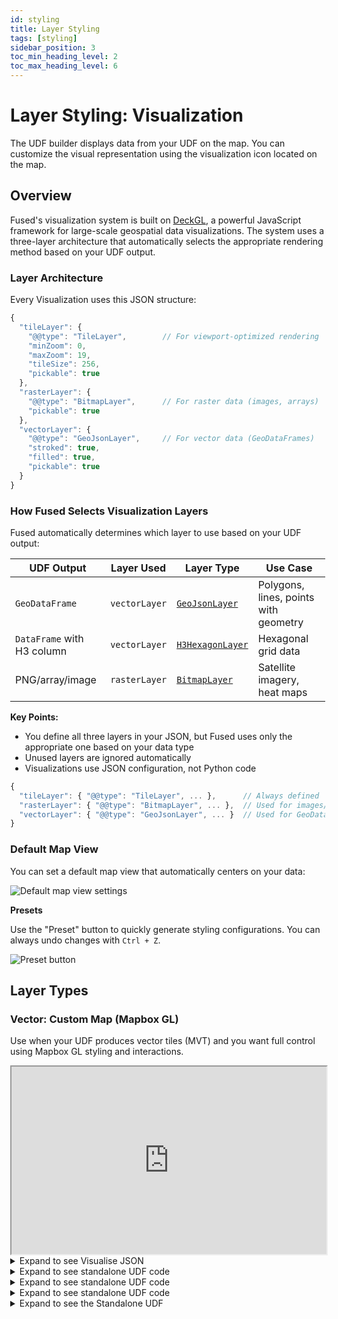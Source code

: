 ```yaml
---
id: styling
title: Layer Styling
tags: [styling]
sidebar_position: 3
toc_min_heading_level: 2
toc_max_heading_level: 6
---
```


# Layer Styling: Visualization 

The UDF builder displays data from your UDF on the map. You can customize the visual representation using the visualization icon located on the map.


<ReactPlayer className="video__player" playing={false} muted={true} controls height="100%" url="https://fused-magic.s3.us-west-2.amazonaws.com/workbench-walkthrough-videos/docs_rewrite/visualization_open_edit4.mp4" width="100%" />

## Overview

Fused's visualization system is built on [DeckGL](https://deck.gl/docs), a powerful JavaScript framework for large-scale geospatial data visualizations. The system uses a three-layer architecture that automatically selects the appropriate rendering method based on your UDF output.

### Layer Architecture

Every Visualization uses this JSON structure:

```javascript
{
  "tileLayer": {
    "@@type": "TileLayer",        // For viewport-optimized rendering
    "minZoom": 0,
    "maxZoom": 19,
    "tileSize": 256,
    "pickable": true
  },
  "rasterLayer": {
    "@@type": "BitmapLayer",      // For raster data (images, arrays)
    "pickable": true
  },
  "vectorLayer": {
    "@@type": "GeoJsonLayer",     // For vector data (GeoDataFrames)
    "stroked": true,
    "filled": true,
    "pickable": true
  }
}
```

### How Fused Selects Visualization Layers

Fused automatically determines which layer to use based on your UDF output:

| UDF Output | Layer Used | Layer Type | Use Case |
|------------|-----------|------------|----------|
| `GeoDataFrame` | `vectorLayer` | [`GeoJsonLayer`](#vector-geojsonlayer) | Polygons, lines, points with geometry |
| `DataFrame` with H3 column | `vectorLayer` | [`H3HexagonLayer`](#vector-h3hexagonlayer) | Hexagonal grid data |
| PNG/array/image | `rasterLayer` | [`BitmapLayer`](#raster-bitmaplayer) | Satellite imagery, heat maps |

**Key Points:**
- You define all three layers in your JSON, but Fused uses only the appropriate one based on your data type
- Unused layers are ignored automatically
- Visualizations use JSON configuration, not Python code

```javascript
{
  "tileLayer": { "@@type": "TileLayer", ... },      // Always defined
  "rasterLayer": { "@@type": "BitmapLayer", ... },  // Used for images/arrays
  "vectorLayer": { "@@type": "GeoJsonLayer", ... }  // Used for GeoDataFrames
}
```

### Default Map View

You can set a default map view that automatically centers on your data:


<div style={{textAlign: 'center'}}>
<img src={Imgdefaultviewstate} alt="Default map view settings" style={{width: 800}} />
</div>

**Presets**

Use the "Preset" button to quickly generate styling configurations. You can always undo changes with `Ctrl + Z`.

![Preset button](/img/workbench/layer-styling/surprise_me.png)

## Layer Types

### Vector: Custom Map (Mapbox GL)

Use when your UDF produces vector tiles (MVT) and you want full control using Mapbox GL styling and interactions.

<iframe
  id="vector_demo_preview"
  loading="lazy"
  src="https://www.fused.io/server/v1/realtime-shared/UDF_Mapbox_Vector_Overture/run/file?dtype_out_raster=png&dtype_out_vector=html"
  height="300px"
  width="100%"
  scrolling="no"
></iframe>

<details>
  <summary>Expand to see Visualise JSON</summary>
  ```json
  {
    "tileLayer": {
      "@@type": "TileLayer",
      "minZoom": 0,
      "maxZoom": 19,
      "tileSize": 256,
      "pickable": true
    },
    "rasterLayer": {
      "@@type": "BitmapLayer",
      "pickable": true
    },
    "vectorLayer": {
      "@@type": "GeoJsonLayer",
      "stroked": true,
      "filled": true,
      "pickable": true,
      "lineWidthMinPixels": 1,
      "getFillColor": [20, 200, 200, 100],
      "getLineColor": [50, 50, 50, 255]
    }
  }
  ```
</details>

<details>
  <summary>Expand to see standalone UDF code</summary>
  ```py
  @fused.udf(cache_max_age=0)
  def udf(
      token: str = "UDF_Overture_Maps_Example",
      host: str = "https://www.fused.io", 
      mapbox_token: str = "pk.eyJ1IjoiaXNhYWNmdXNlZGxhYnMiLCJhIjoiY2xicGdwdHljMHQ1bzN4cWhtNThvbzdqcSJ9.73fb6zHMeO_c8eAXpZVNrA",
      style_url: str = "mapbox://styles/mapbox/dark-v10",
      center_lng: float = -122.4194,
      center_lat: float = 37.7749,
      zoom: float = 16,
      pitch: float = 30,     
      bearing: float = 20,  
      minzoom: int = 6,
      maxzoom: int = 14,
      layer_id: str = "fused-vector-layer",
      source_layer: str = "udf"
  ):
      """
      Minimal Mapbox map (no input UI) that loads Fused XYZ vector tiles (MVT) from `token`.
      Tiles URL: {host}/server/v1/realtime-shared/{token}/run/tiles/{z}/{x}/{y}?dtype_out_vector=mvt
      """
      from jinja2 import Template
      html = Template(r"""
  <!DOCTYPE html>
  <html>
  <head>
    <meta charset="utf-8"/>
    <title>Simple XYZ (MVT) Loader</title>
    <meta name="viewport" content="initial-scale=1,maximum-scale=1,user-scalable=no"/>
    <link href="https://api.mapbox.com/mapbox-gl-js/v3.2.0/mapbox-gl.css" rel="stylesheet"/>
    <script src="https://api.mapbox.com/mapbox-gl-js/v3.2.0/mapbox-gl.js"></script>
    <style>
      html, body { margin:0; height:100%; }
      #map { position:absolute; inset:0; }
    </style>
  </head>
  <body>
    <div id="map"></div>

    <script>
      const MAPBOX_TOKEN = {{ mapbox_token | tojson }};
      const STYLE_URL    = {{ style_url | tojson }};
      const HOST         = {{ host | tojson }};
      const TOKEN        = {{ token | tojson }};
      const CENTER       = [{{ center_lng }}, {{ center_lat }}];
      const ZOOM         = {{ zoom }};
      const PITCH        = {{ pitch }};
      const BEARING      = {{ bearing }};
      const MINZOOM      = {{ minzoom }};
      const MAXZOOM      = {{ maxzoom }};
      const LAYER_ID     = {{ layer_id | tojson }};
      const SOURCE_LAYER = {{ source_layer | tojson }};

      function tilesFromToken(tok) {
        return `${HOST}/server/v1/realtime-shared/${tok}/run/tiles/{z}/{x}/{y}?dtype_out_vector=mvt`;
      }

      mapboxgl.accessToken = MAPBOX_TOKEN;
      const map = new mapboxgl.Map({
        container: 'map',
        style: STYLE_URL,
        center: CENTER,
        zoom: ZOOM,
        pitch: PITCH,
        bearing: BEARING
      });

      function addVectorTiles(tok) {
        const tilesUrl = tilesFromToken(tok);
        if (map.getLayer(LAYER_ID)) map.removeLayer(LAYER_ID);
        if (map.getSource('xyz'))   map.removeSource('xyz');

        map.addSource('xyz', {
          type: 'vector',
          tiles: [tilesUrl],
          minzoom: MINZOOM,
          maxzoom: MAXZOOM
        });

        map.addLayer({
          id: LAYER_ID,
          type: 'line',
          source: 'xyz',
          'source-layer': SOURCE_LAYER,
          layout: { 'line-join': 'round', 'line-cap': 'round' },
          paint: { 'line-color': '#00FF0A', 'line-width': 2, 'line-opacity': 0.8 }
        });
      }

      map.on('load', () => {
        addVectorTiles(TOKEN);
      });
    </script>
  </body>
  </html>
  """).render(
          token=token,
          host=host,
          mapbox_token=mapbox_token,
          style_url=style_url,
          center_lng=center_lng,
          center_lat=center_lat,
          zoom=zoom,
          pitch=pitch,
          bearing=bearing,
          minzoom=minzoom,
          maxzoom=maxzoom,
          layer_id=layer_id,
          source_layer=source_layer,
      )

      common = fused.load("https://github.com/fusedio/udfs/tree/351515e/public/common/")
      return common.html_to_obj(html)
  ```
</details>

**Key Mapbox GL properties:**
- `source`: `{ type: 'vector', tiles: [url], minzoom, maxzoom }`
- `source-layer`: Name of the tile layer (e.g., `udf`)
- `layer.type`: `'line'` (or `'fill'` for polygons, `'circle'` for points)
- `paint`: For lines use `line-color`, `line-width`, `line-opacity` (for polygons use `fill-color` and an outline `line` layer)

**Example UDF**
- [Overture Maps Example](https://www.fused.io/workbench/udf/catalog/Overture_Maps_Example-64071fb8-2c96-4015-adb9-596c3bac6787)

### Vector: `H3HexagonLayer`

Use a custom map UDF that renders deck.gl `H3HexagonLayer` over Mapbox GL. The UDF consumes JSON with H3 indices and values and returns an HTML map.

Live example rendered from a UDF (HTML output):

<iframe
  id="h3_demo_preview"
  loading="lazy"
  src="https://www.fused.io/server/v1/realtime-shared/UDF_H3_Deck_UDF/run/file?dtype_out_raster=png&dtype_out_vector=html"
  height="300px"
  width="100%"
  scrolling="no"
></iframe>

**Expected data schema:**
- **hex**: H3 index string (e.g., `8a2a1072b59ffff`)
- **count**: numeric value used for color/elevation

<details>
  <summary>Expand to see Visualise JSON</summary>
  ```json
  {
    "tileLayer": {
      "@@type": "TileLayer",
      "minZoom": 0,
      "maxZoom": 19,
      "tileSize": 256,
      "pickable": true
    },
    "rasterLayer": {
      "@@type": "BitmapLayer",
      "pickable": true
    },
    "vectorLayer": {
      "@@type": "H3HexagonLayer",
      "stroked": true,
      "filled": true,
      "pickable": true,
      "extruded": false,
      "opacity": 1,
      "coverage": 0.9,
      "lineWidthMinPixels": 5,
      "getHexagon": "@@=properties.hex",
      "getFillColor": [255, 165, 0, 180],
      "getLineColor": [200, 200, 200, 255]
    }
  }
  ```
</details>

<details>
  <summary>Expand to see standalone UDF code</summary>
  ```py
  @fused.udf(cache_max_age=0)
  def udf(
      # H3 data (each row: {hex: '8f...', count: number})
      data_url: str = "https://www.fused.io/server/v1/realtime-shared/UDF_DuckDB_H3_SF/run/file?format=json",

      # Mapbox + camera
      mapbox_token: str = "pk.eyJ1IjoiaXNhYWNmdXNlZGxhYnMiLCJhIjoiY2xicGdwdHljMHQ1bzN4cWhtNThvbzdqcSJ9.73fb6zHMeO_c8eAXpZVNrA",
      style_url: str = "mapbox://styles/mapbox/dark-v10",
      center_lng: float = -122.417759,
      center_lat: float = 37.776452,
      zoom: float = 11.0,
      pitch: float = 50.0,
      bearing: float = -10.0,

      # Layer tuning
      elevation_scale: float = 20.0,     # count * elevation_scale
      max_count_for_color: float = 500.0, # for [255, (1 - count/max)*255, 0]
      wireframe: bool = False,
  ):

      from jinja2 import Template

      """
      Deck.gl 3D H3HexagonLayer over Mapbox, using your JSON (hex,count) data.
      - Elevation: count * elevation_scale
      - Color: [255, (1 - count/max_count_for_color)*255, 0]
      - Popup shows hex & count
      """
      html = Template(r"""
  <!DOCTYPE html>
  <html>
  <head>
    <meta charset="utf-8"/>
    <title>Deck.gl 3D H3 (Fixed)</title>
    <meta name="viewport" content="initial-scale=1,maximum-scale=1,user-scalable=no"/>
    <link href="https://api.mapbox.com/mapbox-gl-js/v3.2.0/mapbox-gl.css" rel="stylesheet"/>
    <script src="https://api.mapbox.com/mapbox-gl-js/v3.2.0/mapbox-gl.js"></script>

    <!-- Load h3-js BEFORE deck.gl -->
    <script src="https://unpkg.com/h3-js@latest/dist/h3-js.umd.js"></script>
    <!-- Then load deck.gl -->
    <script src="https://unpkg.com/deck.gl@9.0.0/dist.min.js"></script>

    <style>
      html, body { margin:0; height:100%; }
      #map { position:absolute; inset:0; }
      .deck-tooltip {
        font-family: -apple-system, BlinkMacSystemFont, "Segoe UI", Roboto, Arial, sans-serif;
        font-size: 12px;
        padding: 6px 8px;
        background: rgba(0,0,0,0.7);
        color: #fff;
        border-radius: 6px;
        max-width: 260px;
        pointer-events: none;
      }
    </style>
  </head>
  <body>
    <div id="map"></div>
    <script>
      // Verify h3-js is loaded properly
      if (typeof h3 === 'undefined') {
        console.error('h3-js library not loaded!');
        throw new Error('h3-js library must be loaded before deck.gl');
      }

      const MAPBOX_TOKEN = {{ mapbox_token | tojson }};
      const STYLE_URL    = {{ style_url    | tojson }};
      const DATA_URL     = {{ data_url     | tojson }};

      const INITIAL_VIEW_STATE = {
        longitude: {{ center_lng }},
        latitude:  {{ center_lat }},
        zoom:      {{ zoom }},
        pitch:     {{ pitch }},
        bearing:   {{ bearing }}
      };

      const ELEVATION_SCALE     = {{ elevation_scale }};
      const MAX_COUNT_FOR_COLOR = {{ max_count_for_color }};
      const WIREFRAME           = {{ wireframe | tojson }};

      mapboxgl.accessToken = MAPBOX_TOKEN;
      if (mapboxgl.setTelemetryEnabled) { try { mapboxgl.setTelemetryEnabled(false); } catch(e){} }

      const map = new mapboxgl.Map({
        container: 'map',
        style: STYLE_URL,
        center: [INITIAL_VIEW_STATE.longitude, INITIAL_VIEW_STATE.latitude],
        zoom: INITIAL_VIEW_STATE.zoom,
        pitch: INITIAL_VIEW_STATE.pitch,
        bearing: INITIAL_VIEW_STATE.bearing
      });

      const overlay = new deck.MapboxOverlay({
        interleaved: true,
        layers: []
      });

      map.on('load', () => {
        map.addControl(overlay);

        const ambient = new deck.AmbientLight({intensity: 1.0});
        const dir     = new deck.DirectionalLight({intensity: 0.9, direction: [-1, -2, -1]});
        const effects = [ new deck.LightingEffect({ambientLight: ambient, dirLight: dir}) ];

        const h3Layer = new deck.H3HexagonLayer({
          id: 'h3-3d',
          data: DATA_URL,
          pickable: true,
          extruded: true,
          wireframe: WIREFRAME,
          material: { ambient: 0.35, diffuse: 0.6, shininess: 32, specularColor: [255,255,255] },

          getHexagon: d => d.hex,
          getElevation: d => (d && Number.isFinite(d.count) ? d.count : 0) * ELEVATION_SCALE,
          getFillColor: d => {
            const count = (d && Number.isFinite(d.count)) ? d.count : 0;
            const g = Math.max(0, Math.min(255, (1 - (count / MAX_COUNT_FOR_COLOR)) * 255));
            return [255, g, 0];
          },
          filled: true,
          stroked: true,
          getLineColor: [255, 255, 255],
          getLineWidth: 2,
          lineWidthUnits: 'pixels',

          onClick: info => {
            if (!info || !info.coordinate || !info.object) return;
            const props = { hex: info.object.hex, count: info.object.count };
            new mapboxgl.Popup({closeButton:true})
              .setLngLat(info.coordinate)
              .setHTML('<pre style="margin:0;white-space:pre-wrap;">' +
                        JSON.stringify(props, null, 2) + '</pre>')
              .addTo(map);
          }
        });

        overlay.setProps({ layers: [h3Layer], effects });
      });
    </script>
  </body>
  </html>
  """).render(
      data_url=data_url,
      mapbox_token=mapbox_token,
      style_url=style_url,
      center_lng=center_lng,
      center_lat=center_lat,
      zoom=zoom,
      pitch=pitch,
      bearing=bearing,
      elevation_scale=elevation_scale,
      max_count_for_color=max_count_for_color,
      wireframe=wireframe,
  )

      common = fused.load("https://github.com/fusedio/udfs/tree/351515e/public/common/")
      return common.html_to_obj(html)

  ```
</details>

**Required accessor:**
- `getHexagon`: `d => d.hex` (returns H3 index string)

**Key layer properties:**
- `getElevation`: `d => (d.count || 0) * elevation_scale`
- `getFillColor`: color ramp derived from `count`
- `extruded`: `true` for 3D columns; `wireframe` toggles outlines
- `pickable`: enable interactivity; show `Popup` on click
- `material`: basic lighting parameters

Note: Load `h3-js` before deck.gl. Ensure H3 IDs are strings in JS (convert numeric/BigInt to hex if needed).

**Required Property:**
- `getHexagon`: Specify the DataFrame column containing H3 indices (e.g., `"@@=properties.hex"`)

**Example UDF**
- [DuckDB H3 Example](https://www.fused.io/workbench/udf/catalog/DuckDB_H3_SF-1139e998-0e09-4b73-b366-e2d406728341)

### Raster: `BitmapLayer`

Use for raster outputs like satellite imagery, elevation models, or PNG files.

Live example rendered from a UDF (HTML output):

<iframe
  id="raster_demo_preview"
  loading="lazy"
  src="https://www.fused.io/server/v1/realtime-shared/UDF_Mapbox_Raster_UDF/run/file?dtype_out_raster=png&dtype_out_vector=html"
  height="300px"
  width="100%"
  scrolling="no"
></iframe>

**Expected UDF output:**
| Output Type | Description | Example |
|-------------|-------------|---------|
| numpy array | 3D array (height, width, channels) | `(256, 256, 3)` RGB image |
| PIL Image | PNG/JPEG image object | `Image.open('satellite.png')` |
| bytes | Encoded image data | PNG/JPEG bytes |

<details>
  <summary>Expand to see Visualise JSON</summary>
  ```json
  {
    "tileLayer": {
      "@@type": "TileLayer",
      "minZoom": 0,
      "maxZoom": 19,
      "tileSize": 256,
      "pickable": true
    },
    "rasterLayer": {
      "@@type": "BitmapLayer",
      "pickable": true
    }
  }
  ```
</details>

<details>
  <summary>Expand to see standalone UDF code</summary>
  ```py

@fused.udf(cache_max_age=0)
def udf(
    token: str = "UDF_CDLs_Tile_Example",      
    host: str = "https://www.fused.io", 
    mapbox_token: str = "pk.eyJ1IjoiaXNhYWNmdXNlZGxhYnMiLCJhIjoiY2xicGdwdHljMHQ1bzN4cWhtNThvbzdqcSJ9.73fb6zHMeO_c8eAXpZVNrA",
    style_url: str = "mapbox://styles/mapbox/dark-v10",
    center_lng: float = -121.16450354933122,
    center_lat: float = 38.44272969483187,
    zoom: float = 8.59,
    minzoom: int = 6,
    maxzoom: int = 14,
    layer_id_raster: str = "fused-raster-layer",
    raster_tile_size: int = 256,
    raster_opacity: float = 0.95
):
    from jinja2 import Template

    """
    Mapbox map that loads **raster** XYZ tiles from a Fused UDF token.

    Tiles URL:
      {host}/server/v1/realtime-shared/{token}/run/tiles/{z}/{x}/{y}?dtype_out_raster=png
    """
    html = Template(r"""
<!DOCTYPE html>
<html>
<head>
  <meta charset="utf-8"/>
  <title>Raster XYZ Loader</title>
  <meta name="viewport" content="initial-scale=1,maximum-scale=1,user-scalable=no"/>
  <link href="https://api.mapbox.com/mapbox-gl-js/v3.2.0/mapbox-gl.css" rel="stylesheet"/>
  <script src="https://api.mapbox.com/mapbox-gl-js/v3.2.0/mapbox-gl.js"></script>
  <style>
    html, body { margin:0; height:100%; }
    #map { position:absolute; inset:0; }
  </style>
</head>
<body>
  <div id="map"></div>

  <script>
    const MAPBOX_TOKEN = {{ mapbox_token | tojson }};
    const STYLE_URL    = {{ style_url | tojson }};
    const HOST         = {{ host | tojson }};
    const TOKEN        = {{ token | tojson }};
    const CENTER       = [{{ center_lng }}, {{ center_lat }}];
    const ZOOM         = {{ zoom }};
    const MINZOOM      = {{ minzoom }};
    const MAXZOOM      = {{ maxzoom }};
    const LID_RAS      = {{ layer_id_raster | tojson }};
    const R_TILE_SIZE  = {{ raster_tile_size }};
    const R_OPACITY    = {{ raster_opacity }};

    function buildRaster(host, tok){
      return host.replace(/\/+$/,'') + `/server/v1/realtime-shared/${tok}/run/tiles/{z}/{x}/{y}?dtype_out_raster=png`;
    }

    mapboxgl.accessToken = MAPBOX_TOKEN;
    const map = new mapboxgl.Map({
      container: 'map',
      style: STYLE_URL,
      center: CENTER,
      zoom: ZOOM
    });

    function addRaster(url){
      if (map.getLayer(LID_RAS)) map.removeLayer(LID_RAS);
      if (map.getSource('xyz'))  map.removeSource('xyz');

      map.addSource('xyz', {
        type: 'raster',
        tiles: [url],
        tileSize: R_TILE_SIZE,
        minzoom: MINZOOM,
        maxzoom: MAXZOOM
      });

      map.addLayer({
        id: LID_RAS,
        type: 'raster',
        source: 'xyz',
        paint: {
          'raster-opacity': R_OPACITY,
          'raster-fade-duration': 0
        }
      });
    }

    map.on('load', () => {
      const url = buildRaster(HOST, TOKEN);
      addRaster(url);
    });
  </script>
</body>
</html>
""").render(
        token=token,
        host=host,
        mapbox_token=mapbox_token,
        style_url=style_url,
        center_lng=center_lng,
        center_lat=center_lat,
        zoom=zoom,
        minzoom=minzoom,
        maxzoom=maxzoom,
        layer_id_raster=layer_id_raster,
        raster_tile_size=raster_tile_size,
        raster_opacity=raster_opacity,
    )

    common = fused.load("https://github.com/fusedio/udfs/tree/351515e/public/common/")
    return common.html_to_obj(html)


  ```
</details>


**Example UDF**
- [CDLs Tile Example](https://www.fused.io/workbench/udf/catalog/CDLs_Tile_Example-a9f78d6d-4820-44ac-9032-5d19591e1a55)

## Color Styling Methods (`getFillColor`)

There are four ways to style colors in Fused. Each method serves different use cases:

### 1. Hardcoded Colors

Use fixed RGB/RGBA values for uniform styling.

Live example rendered from a UDF (HTML output):

<iframe
  id="hardcoded_color_demo"
  loading="lazy"
  src="https://www.fused.io/server/v1/realtime-shared/UDF_Hardcoded_Color_Map/run/file?dtype_out_raster=png&dtype_out_vector=parquet"
  height="300px"
  width="100%"
  scrolling="no"
></iframe>

**Expected DataFrame structure:**
| geometry | any_column |
|----------|------------|
| POLYGON(...) | any_value |
| POLYGON(...) | any_value |

*Note: Column values don't affect styling - all features get the same color.*

<details>
  <summary>Expand to see Visualise JSON</summary>
  ```json
  {
    "tileLayer": {
      "@@type": "TileLayer",
      "minZoom": 0,
      "maxZoom": 19,
      "tileSize": 256,
      "pickable": true
    },
    "rasterLayer": {
      "@@type": "BitmapLayer",
      "pickable": true
    },
    "vectorLayer": {
      "@@type": "GeoJsonLayer",
      "stroked": true,
      "filled": true,
      "pickable": true,
      "lineWidthMinPixels": 1,
      "getFillColor": [20, 200, 200, 100],
      "getLineColor": [50, 50, 50, 255]
    }
  }
  ```
</details>

<details>
  <summary>Expand to see standalone UDF code</summary>
  ```py
  @fused.udf(cache_max_age=0)
  def udf(
      token: str = "UDF_Overture_Maps_Example",
      host: str = "https://www.fused.io",
      mapbox_token: str = "pk.eyJ1IjoiaXNhYWNmdXNlZGxhYnMiLCJhIjoiY2xicGdwdHljMHQ1bzN4cWhtNThvbzdqcSJ9.73fb6zHMeO_c8eAXpZVNrA",
      style_url: str = "mapbox://styles/mapbox/dark-v10",
      center_lng: float = -122.4194,
      center_lat: float = 37.7749,
      zoom: float = 12,
      minzoom: int = 0,
      maxzoom: int = 15,
      layer_id: str = "vector-fill",
      source_layer: str = "udf",
      fill_color: str = "#35AF6D",
      fill_opacity: float = 0.55,
      outline_color: str = "#0b0b0b",
  ):
      from jinja2 import Template
      html = Template(r"""
  <!DOCTYPE html>
  <html>
  <head>
    <meta charset="utf-8"/>
    <title>Vector Fill - Hardcoded Color</title>
    <meta name="viewport" content="initial-scale=1,maximum-scale=1,user-scalable=false"/>
    <link href="https://api.mapbox.com/mapbox-gl-js/v3.2.0/mapbox-gl.css" rel="stylesheet"/>
    <script src="https://api.mapbox.com/mapbox-gl-js/v3.2.0/mapbox-gl.js"></script>
    <style>html,body{margin:0;height:100%}#map{position:absolute;inset:0}</style>
  </head>
  <body>
    <div id="map"></div>
    <script>
      const MAPBOX_TOKEN = {{ mapbox_token | tojson }};
      const STYLE_URL    = {{ style_url | tojson }};
      const HOST         = {{ host | tojson }};
      const TOKEN        = {{ token | tojson }};
      const CENTER       = [{{ center_lng }}, {{ center_lat }}];
      const ZOOM         = {{ zoom }};
      const MINZOOM      = {{ minzoom }};
      const MAXZOOM      = {{ maxzoom }};
      const LAYER_ID     = {{ layer_id | tojson }};
      const SOURCE_LAYER = {{ source_layer | tojson }};
      const FILL_COLOR   = {{ fill_color | tojson }};
      const FILL_OPAC    = {{ fill_opacity }};
      const OUTLINE_COL  = {{ outline_color | tojson }};

      function tilesFromToken(tok) {
        return `${HOST.replace(/\/+$/,'')}/server/v1/realtime-shared/${tok}/run/tiles/{z}/{x}/{y}?dtype_out_vector=mvt`;
      }

      mapboxgl.accessToken = MAPBOX_TOKEN;
      const map = new mapboxgl.Map({ container:'map', style:STYLE_URL, center:CENTER, zoom:ZOOM });

      map.on('load', () => {
        map.addSource('xyz', { type:'vector', tiles:[tilesFromToken(TOKEN)], minzoom:MINZOOM, maxzoom:MAXZOOM });

        map.addLayer({
          id: LAYER_ID,
          type: 'fill',
          source: 'xyz',
          'source-layer': SOURCE_LAYER,
          filter: ['==', ['geometry-type'], 'Polygon'],
          paint: { 'fill-color': FILL_COLOR, 'fill-opacity': FILL_OPAC }
        });

        map.addLayer({
          id: LAYER_ID + '-outline',
          type: 'line',
          source: 'xyz',
          'source-layer': SOURCE_LAYER,
          filter: ['==', ['geometry-type'], 'Polygon'],
          paint: { 'line-color': OUTLINE_COL, 'line-width': 0.5, 'line-opacity': 0.9 }
        });
      });
    </script>
  </body>
  </html>
  """).render(
          token=token, host=host, mapbox_token=mapbox_token, style_url=style_url,
          center_lng=center_lng, center_lat=center_lat, zoom=zoom,
          minzoom=minzoom, maxzoom=maxzoom, layer_id=layer_id,
          source_layer=source_layer, fill_color=fill_color, fill_opacity=fill_opacity,
          outline_color=outline_color,
      )
      common = fused.load("https://github.com/fusedio/udfs/tree/351515e/public/common/")
      return common.html_to_obj(html)
  ```
</details>

**When to use:** Simple visualizations, proof of concepts, or when all features should look identical.

### 2. Property-Based Colors

Use data column values to calculate colors dynamically.

Live example rendered from a UDF (HTML output):

<iframe
  id="property_color_demo"
  loading="lazy"
  src="https://unstable.fused.io/server/v1/realtime-shared/UDF_Property_Based_Color/run/file?dtype_out_raster=png&dtype_out_vector=parquet"
  height="300px"
  width="100%"
  scrolling="no"
></iframe>

**Expected DataFrame structure:**
| geometry | value | height |
|----------|-------|--------|
| POLYGON(...) | 5 | 25 |
| POLYGON(...) | 8 | 40 |
| POLYGON(...) | 3 | 15 |

*Note: Numerical columns are used directly in color calculations.*

<details>
  <summary>Expand to see Visualise JSON</summary>
  ```json
  {
    "tileLayer": {
      "@@type": "TileLayer",
      "minZoom": 0,
      "maxZoom": 19,
      "tileSize": 256,
      "pickable": true
    },
    "rasterLayer": {
      "@@type": "BitmapLayer",
      "pickable": true
    },
    "vectorLayer": {
      "@@type": "GeoJsonLayer",
      "stroked": true,
      "filled": true,
      "pickable": true,
      "extruded": true,
      "getElevation": "@@=properties.value * 10",
      "lineWidthMinPixels": 1,
      "getFillColor": "@@=[properties.value * 50, properties.value * 30, properties.value * 2]",
      "getLineColor": [50, 50, 50, 255]
    }
  }
  ```
</details>

<details>
  <summary>Expand to see standalone UDF code</summary>
  ```py
  @fused.udf(cache_max_age=0)
  def udf(
      token: str = "UDF_DSM_Zonal_Stats",
      host: str = "https://www.fused.io",
      mapbox_token: str = "pk.eyJ1IjoiaXNhYWNmdXNlZGxhYnMiLCJhIjoiY2xicGdwdHljMHQ1bzN4cWhtNThvbzdqcSJ9.73fb6zHMeO_c8eAXpZVNrA",
      style_url: str = "mapbox://styles/mapbox/dark-v10",
      center_lng: float = -122.4194,
      center_lat: float = 37.7749,
      zoom: float = 12,
      minzoom: int = 0,
      maxzoom: int = 15,
      layer_id: str = "vector-choro",
      source_layer: str = "udf",
      value_attr: str = "stats",
      domain_min: float = 0.0,
      domain_mid: float = 50.0,
      domain_max: float = 100.0,
      color_min: str = "#2b65a0",
      color_mid: str = "#35af6d",
      color_max: str = "#e8ff59",
      fill_opacity: float = 0.65,
      outline_color: str = "#111111",
  ):
      from jinja2 import Template
      html = Template(r"""
  <!DOCTYPE html>
  <html>
  <head>
    <meta charset="utf-8"/>
    <title>Vector Fill - Property Based</title>
    <meta name="viewport" content="initial-scale=1,maximum-scale=1,user-scalable=false"/>
    <link href="https://api.mapbox.com/mapbox-gl-js/v3.2.0/mapbox-gl.css" rel="stylesheet"/>
    <script src="https://api.mapbox.com/mapbox-gl-js/v3.2.0/mapbox-gl.js"></script>
    <style>html,body{margin:0;height:100%}#map{position:absolute;inset:0}</style>
  </head>
  <body>
    <div id="map"></div>
    <script>
      const MAPBOX_TOKEN = {{ mapbox_token | tojson }};
      const STYLE_URL    = {{ style_url | tojson }};
      const HOST         = {{ host | tojson }};
      const TOKEN        = {{ token | tojson }};
      const CENTER       = [{{ center_lng }}, {{ center_lat }}];
      const ZOOM         = {{ zoom }};
      const MINZOOM      = {{ minzoom }};
      const MAXZOOM      = {{ maxzoom }};
      const LAYER_ID     = {{ layer_id | tojson }};
      const SOURCE_LAYER = {{ source_layer | tojson }};
      const ATTR         = {{ value_attr | tojson }};
      const DMIN         = {{ domain_min }};
      const DMID         = {{ domain_mid }};
      const DMAX         = {{ domain_max }};
      const CMIN         = {{ color_min | tojson }};
      const CMID         = {{ color_mid | tojson }};
      const CMAX         = {{ color_max | tojson }};
      const FILL_OPAC    = {{ fill_opacity }};
      const OUTLINE_COL  = {{ outline_color | tojson }};

      function tilesFromToken(tok) {
        return `${HOST.replace(/\/+$/,'')}/server/v1/realtime-shared/${tok}/run/tiles/{z}/{x}/{y}?dtype_out_vector=mvt`;
      }

      mapboxgl.accessToken = MAPBOX_TOKEN;
      const map = new mapboxgl.Map({ container:'map', style:STYLE_URL, center:CENTER, zoom:ZOOM });

      function valueExpr() {
        return ['to-number', ['get', ATTR]];
      }

      map.on('load', () => {
        map.addSource('xyz', { type:'vector', tiles:[tilesFromToken(TOKEN)], minzoom:MINZOOM, maxzoom:MAXZOOM });

        map.addLayer({
          id: LAYER_ID,
          type: 'fill',
          source: 'xyz',
          'source-layer': SOURCE_LAYER,
          filter: ['==', ['geometry-type'], 'Polygon'],
          paint: {
            'fill-color': [
              'interpolate', ['linear'], ['coalesce', valueExpr(), DMIN],
              DMIN, CMIN,
              DMID, CMID,
              DMAX, CMAX
            ],
            'fill-opacity': FILL_OPAC
          }
        });

        map.addLayer({
          id: LAYER_ID + '-outline',
          type: 'line',
          source: 'xyz',
          'source-layer': SOURCE_LAYER,
          filter: ['==', ['geometry-type'], 'Polygon'],
          paint: { 'line-color': OUTLINE_COL, 'line-width': 0.5, 'line-opacity': 0.9 }
        });
      });
    </script>
  </body>
  </html>
  """).render(
          token=token, host=host, mapbox_token=mapbox_token, style_url=style_url,
          center_lng=center_lng, center_lat=center_lat, zoom=zoom,
          minzoom=minzoom, maxzoom=maxzoom, layer_id=layer_id, source_layer=source_layer,
          value_attr=value_attr, domain_min=domain_min, domain_mid=domain_mid, domain_max=domain_max,
          color_min=color_min, color_mid=color_mid, color_max=color_max,
          fill_opacity=fill_opacity, outline_color=outline_color,
      )
      common = fused.load("https://github.com/fusedio/udfs/tree/351515e/public/common/")
      return common.html_to_obj(html)
  ```
</details>

**When to use:** When you want colors to directly reflect data values with custom calculations.

**Example UDF**
- [DuckDB NYC Example](https://www.fused.io/workbench/udf/catalog/DuckDB_NYC_Example-a19d8f4c-d839-47f7-9be3-7dc8b3d03115)

### 3. Conditional Colors with `hasProp`

Handle missing data gracefully with fallback colors.

**Expected DataFrame structure:**
| geometry | value | status |
|----------|-------|--------|
| POLYGON(...) | 25 | active |
| POLYGON(...) | NaN | inactive |
| POLYGON(...) | 15 | active |

*Note: Can handle missing/null values with fallback styling.*

<details>
  <summary>Expand to see Visualise code</summary>
  ```json
  {
    "tileLayer": {
      "@@type": "TileLayer",
      "minZoom": 0,
      "maxZoom": 19,
      "tileSize": 256,
      "pickable": true
    },
    "rasterLayer": {
      "@@type": "BitmapLayer",
      "pickable": true
    },
    "vectorLayer": {
      "@@type": "GeoJsonLayer",
      "stroked": true,
      "filled": true,
      "pickable": true,
      "extruded": true,
      "getElevation": {
        // highlight-next-line
        "@@function": "hasProp",
        // highlight-next-line
        "property": "value",
        // highlight-next-line
        "present": "@@=properties.value",
        "absent": 1
      },
      "lineWidthMinPixels": 1,
      "getFillColor": {
        // highlight-next-line
        "@@function": "hasProp",
        // highlight-next-line
        "property": "value",
        // highlight-next-line
        "present": "@@=[properties.value * 50, properties.value * 3, properties.value * 2]",
        // highlight-next-line
        "absent": [255, 0, 255]
      }
    }
  }
  ```
</details>

**When to use:** When your data might have missing values and you need reliable fallbacks.

**Example UDF**
- [Ookla Download Speed](https://www.fused.io/workbench/udf/catalog/Ookla_Download_Speeds-12a8bc7e-5baf-4eac-b695-a4434cff0554)


### Understanding `hasProp` Function

The `hasProp` function is a core Fused utility for conditional styling based on data property presence. It's the foundation for handling missing or null values gracefully in visualizations.

**How it works:**
```json
"getFillColor": {
  "@@function": "hasProp",
  "property": "metric",
  "present": "@@=[255, (1 - properties.metric/500) * 255, 0]",
  "absent": [220, 255, 100]
}
```

**Key Properties:**
- `"@@function": "hasProp"`: Declares the conditional function
- `"property": "column_name"`: Specifies which DataFrame column to check
- `"present": expression`: Styling when the property exists and is not null
- `"absent": value`: Fallback styling when the property is missing or null

**Common Use Cases:**
- **Missing data**: Handle null/NaN values in datasets
- **Optional columns**: Style features that may not have certain attributes
- **Data validation**: Provide visual feedback for incomplete records
- **Progressive enhancement**: Add styling layers based on data availability

**Example with elevation:**
```json
"getElevation": {
  "@@function": "hasProp",
  "property": "height",
  "present": "@@=properties.height * 10",
  "absent": 1
}
```

This ensures buildings without height data still appear with a default elevation of 1 unit.

### 4. Category Colors

Use predefined color palettes for categorical data.

Live example rendered from a UDF (HTML output):

<iframe
  id="category_color_demo"
  loading="lazy"
  src="https://www.fused.io/server/v1/realtime-shared/UDF_Category_Based_Color_Map/run/file?dtype_out_raster=png&dtype_out_vector=parquet"
  height="300px"
  width="100%"
  scrolling="no"
></iframe>

**Expected DataFrame structure:**
| geometry | building_type | zone |
|----------|---------------|------|
| POLYGON(...) | residential | A |
| POLYGON(...) | commercial | B |
| POLYGON(...) | industrial | A |

*Note: Categorical columns with distinct values for color mapping.*

<details>
  <summary>Expand to see Visualise JSON</summary>
  ```json
  {
    "tileLayer": {
      "@@type": "TileLayer",
      "minZoom": 0,
      "maxZoom": 19,
      "tileSize": 256,
      "pickable": true
    },
    "rasterLayer": {
      "@@type": "BitmapLayer",
      "pickable": true
    },
    "vectorLayer": {
      "@@type": "GeoJsonLayer",
      "stroked": true,
      "filled": true,
      "pickable": true,
      "lineWidthMinPixels": 1,
      "getFillColor": {
        "@@function": "colorCategories",
        "attr": "building_type",
        "domain": [
          "residential",
          "commercial",
          "industrial",
          "public"
        ],
        "colors": "Bold"
      }
    }
  }
  ```
</details>

<details>
  <summary>Expand to see the Standalone UDF</summary>
  ```py
@fused.udf(cache_max_age=0)
def udf(
    token: str = "UDF_FEMA_Buildings_US",
    host: str = "https://www.fused.io",
    mapbox_token: str = "pk.eyJ1IjoiaXNhYWNmdXNlZGxhYnMiLCJhIjoiY2xicGdwdHljMHQ1bzN4cWhtNThvbzdqcSJ9.73fb6zHMeO_c8eAXpZVNrA",
    style_url: str = "mapbox://styles/mapbox/dark-v10",
    center_lng: float = -74.0110,   # longitude
    center_lat: float = 40.7133,  
    zoom: float = 14,
    minzoom: int = 0,
    maxzoom: int = 15,
    source_layer: str = "udf",
    layer_id: str = "fema-categories",
    attr_name: str = "OCC_CLS",
    domain: list = None,
    # CARTOColors Bold palette (7 colors)
    colors: list = None,
    fill_opacity: float = 0.65,
    outline_color: str = "#0b0b0b"
):
    from jinja2 import Template

    if domain is None:
        domain = [
            "Assembly",
            "Commercial",
            "Utility and Misc",
            "Residential",
            "Industrial",
            "Education",
            "Government",
        ]
    if colors is None:
        colors = ["#7F3C8D", "#11A579", "#3969AC", "#F2B701", "#E73F74", "#80BA5A", "#E68310"]

    html = Template(r"""
<!DOCTYPE html>
<html>
<head>
  <meta charset="utf-8"/>
  <title>Category Colors (Mapbox GL)</title>
  <meta name="viewport" content="initial-scale=1,maximum-scale=1,user-scalable=no"/>
  <link href="https://api.mapbox.com/mapbox-gl-js/v3.2.0/mapbox-gl.css" rel="stylesheet"/>
  <script src="https://api.mapbox.com/mapbox-gl-js/v3.2.0/mapbox-gl.js"></script>
  <style>html,body{margin:0;height:100%}#map{position:absolute;inset:0}</style>
</head>
<body>
  <div id="map"></div>
  <script>
    const MAPBOX_TOKEN = {{ mapbox_token | tojson }};
    const STYLE_URL    = {{ style_url    | tojson }};
    const HOST         = {{ host         | tojson }};
    const TOKEN        = {{ token        | tojson }};
    const CENTER       = [{{ center_lng }}, {{ center_lat }}];
    const ZOOM         = {{ zoom }};
    const MINZOOM      = {{ minzoom }};
    const MAXZOOM      = {{ maxzoom }};
    const SOURCE_LAYER = {{ source_layer | tojson }};
    const LAYER_ID     = {{ layer_id     | tojson }};
    const ATTR_NAME    = {{ attr_name    | tojson }};
    const DOMAIN       = {{ domain       | tojson }};
    const COLORS       = {{ colors       | tojson }};
    const FILL_OPAC    = {{ fill_opacity }};
    const OUTLINE_COL  = {{ outline_color | tojson }};

    function tilesFromToken(h, tok) {
      return h.replace(/\/+$/,'') + `/server/v1/realtime-shared/${tok}/run/tiles/{z}/{x}/{y}?dtype_out_vector=mvt`;
    }

    function matchByCategory(attr, domain, colors, fallbackColor) {
      // ['match', ['get', attr], domain[0], colors[0], domain[1], colors[1], ..., fallback]
      const expr = ['match', ['get', attr]];
      for (let i = 0; i < Math.min(domain.length, colors.length); i++) {
        expr.push(domain[i], colors[i]);
      }
      expr.push(fallbackColor);
      return expr;
    }

    mapboxgl.accessToken = MAPBOX_TOKEN;
    const map = new mapboxgl.Map({
      container: 'map',
      style: STYLE_URL,
      center: CENTER,
      zoom: ZOOM
    });

    map.on('load', () => {
      // Vector MVT from the FEMA UDF token
      map.addSource('fema', {
        type: 'vector',
        tiles: [tilesFromToken(HOST, TOKEN)],
        minzoom: MINZOOM,
        maxzoom: MAXZOOM
      });

      // Polygons fill by category
      map.addLayer({
        id: LAYER_ID,
        type: 'fill',
        source: 'fema',
        'source-layer': SOURCE_LAYER,
        filter: ['==', ['geometry-type'], 'Polygon'],
        paint: {
          'fill-color': matchByCategory(ATTR_NAME, DOMAIN, COLORS, '#BBBBBB'),
          'fill-opacity': FILL_OPAC
        }
      });

      // Thin polygon outline
      map.addLayer({
        id: LAYER_ID + '-outline',
        type: 'line',
        source: 'fema',
        'source-layer': SOURCE_LAYER,
        filter: ['==', ['geometry-type'], 'Polygon'],
        paint: { 'line-color': OUTLINE_COL, 'line-width': 0.5, 'line-opacity': 0.9 }
      });

      // Optional: hover cursor over polygons
      map.on('mouseenter', LAYER_ID, () => map.getCanvas().style.cursor = 'pointer');
      map.on('mouseleave', LAYER_ID, () => map.getCanvas().style.cursor = '');
    });
  </script>
</body>
</html>
""").render(
        token=token,
        host=host,
        mapbox_token=mapbox_token,
        style_url=style_url,
        center_lng=center_lng,
        center_lat=center_lat,
        zoom=zoom,
        minzoom=minzoom,
        maxzoom=maxzoom,
        source_layer=source_layer,
        layer_id=layer_id,
        attr_name=attr_name,
        domain=domain,
        colors=colors,
        fill_opacity=fill_opacity,
        outline_color=outline_color,
    )

    common = fused.load("https://github.com/fusedio/udfs/tree/351515e/public/common/")
    return common.html_to_obj(html)
  ```
</details>

**When to use:** Categorical data like building types, land use classifications, or administrative regions.

:::warning
Note that unexpected behaviors may arise if too many domains are used.
:::

**Example UDF**
- [FEMA Buildings US](https://www.fused.io/workbench/udf/catalog/FEMA_Buildings_US-ae1feed0-215a-42b5-8cf4-d95f5c1216dc)

### 5. Continuous Color Scales

Use gradient color scales for continuous numerical data.

Live example rendered from a UDF (HTML output):

<iframe
  id="continuous_color_demo"
  loading="lazy"
  src="https://www.fused.io/server/v1/realtime-shared/UDF_Continuous_Color_Scale/run/file?dtype_out_raster=png&dtype_out_vector=parquet"
  height="300px"
  width="100%"
  scrolling="no"
></iframe>

**Expected DataFrame structure:**
| hex | population | density |
|-----|------------|---------|
| 8a2a1072b59ffff | 1250 | 45.2 |
| 8a2a1072b5bffff | 890 | 32.1 |
| 8a2a1072b5dffff | 2100 | 67.8 |

*Note: Numerical columns with values within the specified domain range.*

<details>
  <summary>Expand to see Visualise JSON</summary>
  ```json
  {
    "tileLayer": {
      "@@type": "TileLayer",
      "minZoom": 0,
      "maxZoom": 19,
      "tileSize": 256,
      "pickable": true
    },
    "rasterLayer": {
      "@@type": "BitmapLayer",
      "pickable": true
    },
    "vectorLayer": {
      "@@type": "H3HexagonLayer",
      "stroked": true,
      "filled": true,
      "pickable": true,
      "extruded": true,
      "opacity": 1,
      "coverage": 0.9,
      "lineWidthMinPixels": 5,
      "getHexagon": "@@=properties.hex",
      "getFillColor": {
        "@@function": "colorContinuous",
        "attr": "population",
        "domain": [0, 10000],
        "steps": 15,
        "colors": "SunsetDark",
        "nullColor": [184, 184, 184]
      },
      "getElevation": {
        "@@function": "hasProp",
        "property": "population",
        "present": "@@=properties.population / 100",
        "absent": 1
      },
      "elevationScale": 10
    }
  }
  ```
</details>

<details>
  <summary>Expand to see the Standalone UDF</summary>
  ```py
  @fused.udf(cache_max_age=0)
  def udf(
      data_url: str = "https://www.fused.io/server/v1/realtime-shared/UDF_DuckDB_H3_SF/run/file?format=json",
      mapbox_token: str = "pk.eyJ1IjoiaXNhYWNmdXNlZGxhYnMiLCJhIjoiY2xicGdwdHljMHQ1bzN4cWhtNThvbzdqcSJ9.73fb6zHMeO_c8eAXpZVNrA",
      style_url: str = "mapbox://styles/mapbox/dark-v10",
      center_lng: float = -122.417759,
      center_lat: float = 37.776452,
      zoom: float = 11.0,
      pitch: float = 45.0,
      bearing: float = 0.0,
      elevation_scale: float = 10.0,
      wireframe: bool = False,
      domain_min: float = 0.0,
      domain_max: float = 1000.0,
      null_color: tuple = (184, 184, 184),
  ):
      from jinja2 import Template
      html = Template(r"""
  <!DOCTYPE html>
  <html>
  <head>
    <meta charset="utf-8"/>
    <title>H3 Continuous Color Scale</title>
    <meta name="viewport" content="initial-scale=1,maximum-scale=1,user-scalable=no"/>
    <link href="https://api.mapbox.com/mapbox-gl-js/v3.2.0/mapbox-gl.css" rel="stylesheet"/>
    <script src="https://api.mapbox.com/mapbox-gl-js/v3.2.0/mapbox-gl.js"></script>
    <script src="https://unpkg.com/h3-js@latest/dist/h3-js.umd.js"></script>
    <script src="https://unpkg.com/deck.gl@9.0.0/dist.min.js"></script>
    <style>html, body { margin:0; height:100%; } #map { position:absolute; inset:0; }</style>
  </head>
  <body>
    <div id="map"></div>
    <script>
      if (typeof h3 === 'undefined') throw new Error('h3-js must load before deck.gl');

      const MAPBOX_TOKEN = {{ mapbox_token | tojson }};
      const STYLE_URL    = {{ style_url    | tojson }};
      const DATA_URL     = {{ data_url     | tojson }};

      const INITIAL_VIEW_STATE = {
        longitude: {{ center_lng }}, latitude: {{ center_lat }}, zoom: {{ zoom }}, pitch: {{ pitch }}, bearing: {{ bearing }}
      };

      const ELEVATION_SCALE = {{ elevation_scale }};
      const WIREFRAME       = {{ wireframe | tojson }};
      const DOMAIN_MIN      = {{ domain_min }};
      const DOMAIN_MAX      = {{ domain_max }};
      const NULL_COLOR      = {{ null_color | tojson }};

      function ramp(t){ t=Math.max(0,Math.min(1,t)); const s=[[52,18,88],[226,83,18],[248,213,72]]; const n=s.length-1; const p=t*n; const i=Math.floor(p); const f=p-i; const a=s[i],b=s[Math.min(i+1,n)]; return [Math.round(a[0]+(b[0]-a[0])*f),Math.round(a[1]+(b[1]-a[1])*f),Math.round(a[2]+(b[2]-a[2])*f)]; }
      function colorForCount(c){ if(!Number.isFinite(c)) return [NULL_COLOR[0],NULL_COLOR[1],NULL_COLOR[2]]; if(DOMAIN_MAX===DOMAIN_MIN) return ramp(1); const t=(c-DOMAIN_MIN)/(DOMAIN_MAX-DOMAIN_MIN); return ramp(t); }

      mapboxgl.accessToken = MAPBOX_TOKEN;
      if (mapboxgl.setTelemetryEnabled) { try { mapboxgl.setTelemetryEnabled(false); } catch(e){} }
      const map = new mapboxgl.Map({ container:'map', style:STYLE_URL, center:[INITIAL_VIEW_STATE.longitude, INITIAL_VIEW_STATE.latitude], zoom:INITIAL_VIEW_STATE.zoom, pitch:INITIAL_VIEW_STATE.pitch, bearing:INITIAL_VIEW_STATE.bearing });
      const overlay = new deck.MapboxOverlay({ interleaved:true, layers:[] });

      map.on('load', () => {
        map.addControl(overlay);
        const layer = new deck.H3HexagonLayer({
          id:'h3-continuous', data:DATA_URL, pickable:true, extruded:true, wireframe:WIREFRAME,
          material:{ ambient:0.35, diffuse:0.6, shininess:32, specularColor:[255,255,255] },
          getHexagon:d=>d.hex,
          getElevation:d=>{ const c=(d&&Number.isFinite(d.count))?d.count:0; return c*ELEVATION_SCALE; },
          getFillColor:d=>{ const c=(d&&Number.isFinite(d.count))?d.count:NaN; const rgb=colorForCount(c); return [rgb[0],rgb[1],rgb[2],210]; },
          stroked:true, getLineColor:[30,30,30], getLineWidth:1, lineWidthUnits:'pixels',
        });
        overlay.setProps({ layers:[layer] });
      });
    </script>
  </body>
  </html>
  """).render(
          data_url=data_url, mapbox_token=mapbox_token, style_url=style_url,
          center_lng=center_lng, center_lat=center_lat, zoom=zoom,
          pitch=pitch, bearing=bearing, elevation_scale=elevation_scale,
          wireframe=wireframe, domain_min=domain_min, domain_max=domain_max,
          null_color=list(null_color),
      )
      common = fused.load("https://github.com/fusedio/udfs/tree/351515e/public/common/")
      return common.html_to_obj(html)
  ```
</details>

**When to use:** Continuous numerical data like population density, temperature, or elevation values.

**Example UDF**
- [DuckDB H3 Example](https://www.fused.io/workbench/udf/catalog/DuckDB_H3_SF-1139e998-0e09-4b73-b366-e2d406728341)

### 6. Transparency & Opacity

Control the transparency of your visualizations for layering effects and visual hierarchy.

**Vector Color Transparency:**
```json
"getFillColor": [255, 100, 100, 200],  // RGBA: Red, Green, Blue, Alpha
"getLineColor": [50, 50, 50, 255]      // Fully opaque outline
```

**Opacity Guidelines:**
- **Good visibility**: Use 180-255 for clearly visible features
- **Semi-transparent**: Use 100-179 for overlay effects
- **Avoid very low opacity**: Values below 100 make features barely visible
- **Solid colors**: Omit alpha channel for full opacity: `[255, 100, 100]`

**Examples:**
```json
// Good examples
"getFillColor": [255, 100, 100, 200],  // Clearly visible red
"getFillColor": [100, 150, 200],       // Solid blue (alpha defaults to 255)

// Poor examples  
"getFillColor": [255, 255, 255, 25],   // Too transparent, barely visible
"getFillColor": [100, 150, 200, 50]    // Hard to see on most backgrounds
```

**Raster Transparency:**
- **RGB images**: Black pixels (0,0,0) are automatically transparent
- **RGBA images**: Use the 4th channel (alpha) for transparency control

## Advanced Features

### 3D Visualization

Enable 3D effects by setting `extruded: true` and using `getElevation`:

**Expected DataFrame structure:**
| geometry | height_value | floors |
|----------|--------------|--------|
| POLYGON(...) | 45 | 15 |
| POLYGON(...) | 120 | 40 |
| POLYGON(...) | 30 | 10 |

*Note: Numerical columns used for building height/elevation in 3D view. Use `"@@=properties.column_name"` syntax to reference height data.*

<details>
  <summary>Expand to see Visualise JSON</summary>
  ```json
  {
    "tileLayer": {
      "@@type": "TileLayer",
      "minZoom": 0,
      "maxZoom": 19,
      "tileSize": 256,
      "pickable": true
    },
    "rasterLayer": {
      "@@type": "BitmapLayer",
      "pickable": true
    },
    "vectorLayer": {
      "@@type": "GeoJsonLayer",
      "stroked": true,
      "filled": true,
      "pickable": true,
      // highlight-next-line
      "extruded": true,
      // highlight-next-line
      "getElevation": "@@=properties.height_value * 5",
      // highlight-next-line
      "elevationScale": 10,
      "getFillColor": [100, 150, 200, 180]
    }
  }
  ```
</details>

Live example rendered from a UDF (HTML output):

<iframe
  id="deckgl_3d_demo"
  loading="lazy"
  src="https://www.fused.io/server/v1/realtime-shared/UDF_Deck_GL_3d/run/file?dtype_out_raster=png&dtype_out_vector=parquet"
  height="300px"
  width="100%"
  scrolling="no"
></iframe>

<details>
  <summary>Expand to see the Standalone UDF</summary>
  ```py
  @fused.udf(cache_max_age=0)
  def udf(
      token: str = "UDF_DSM_Zonal_Stats",
      host: str = "https://www.fused.io",  # or https://staging.fused.io
      mapbox_token: str = "pk.eyJ1IjoiaXNhYWNmdXNlZGxhYnMiLCJhIjoiY2xicGdwdHljMHQ1bzN4cWhtNThvbzdqcSJ9.73fb6zHMeO_c8eAXpZVNrA",
      style_url: str = "mapbox://styles/mapbox/dark-v10",
      center_lng: float = -122.4194,  # SF
      center_lat: float = 37.7749,
      zoom: float = 16.0,
      pitch: float = 60.0,
      bearing: float = -20.0,
      minzoom: int = 0,
      maxzoom: int = 15,
      elevation_scale: float = 1.0,   # stats -> height multiplier
  ):
      from jinja2 import Template

      """
      Minimal Deck.gl 3D vector map (no raster). Requires server to serve MVT:
        {host}/.../{token}/run/tiles/{z}/{x}/{y}?dtype_out_vector=mvt
      """
      html = Template(r"""
  <!DOCTYPE html>
  <html>
  <head>
    <meta charset="utf-8"/>
    <title>Deck.gl 3D Vector (Minimal)</title>
    <meta name="viewport" content="initial-scale=1,maximum-scale=1,user-scalable=no"/>
    <link href="https://api.mapbox.com/mapbox-gl-js/v3.2.0/mapbox-gl.css" rel="stylesheet"/>
    <script src="https://api.mapbox.com/mapbox-gl-js/v3.2.0/mapbox-gl.js"></script>
    <script src="https://unpkg.com/deck.gl@latest/dist.min.js"></script>
    <style>
      html,body{margin:0;height:100%} #map{position:absolute;inset:0}
    </style>
  </head>
  <body>
    <div id="map"></div>
    <script>
      const MAPBOX_TOKEN = {{ mapbox_token | tojson }};
      const STYLE_URL    = {{ style_url | tojson }};
      const HOST         = {{ host | tojson }};
      const TOKEN        = {{ token | tojson }};
      const CENTER       = [{{ center_lng }}, {{ center_lat }}];
      const ZOOM         = {{ zoom }};
      const PITCH        = {{ pitch }};
      const BEARING      = {{ bearing }};
      const MIN_ZOOM     = {{ minzoom }};
      const MAX_ZOOM     = {{ maxzoom }};
      const ELEV_SCALE   = {{ elevation_scale }};

      const mvtURL = (h,t) => h.replace(/\/+$/,'') +
        `/server/v1/realtime-shared/${t}/run/tiles/{z}/{x}/{y}?dtype_out_vector=mvt`;

      mapboxgl.accessToken = MAPBOX_TOKEN;
      if (mapboxgl.setTelemetryEnabled) { try { mapboxgl.setTelemetryEnabled(false); } catch(e){} }

      const map = new mapboxgl.Map({
        container: 'map',
        style: STYLE_URL,
        center: CENTER,
        zoom: ZOOM,
        pitch: PITCH,
        bearing: BEARING
      });

      const overlay = new deck.MapboxOverlay({
        layers: []
      });

      map.on('load', () => {
        map.addControl(overlay);

        const vector3d = new deck.MVTLayer({
          id: 'vector-3d',
          data: mvtURL(HOST, TOKEN),
          minZoom: MIN_ZOOM,
          maxZoom: MAX_ZOOM,
          pickable: true,
          extruded: true,
          wireframe: false,
          getElevation: f => {
            const s = f.properties && f.properties.stats;
            return (Number.isFinite(s) ? Number(s) : 0) * ELEV_SCALE;
          },
          getFillColor: f => {
            const s = f.properties && f.properties.stats;
            if (!Number.isFinite(s)) return [160,160,160,60];
            const t = Math.max(0, Math.min(1, s/100));
            return [Math.floor(30+200*t), Math.floor(120+60*(1-t)), Math.floor(90+30*(1-t)), 200];
          },
          getLineColor: [0,0,0,120],
          lineWidthMinPixels: 1,
          onClick: info => {
            if (!info || !info.coordinate || !info.object) return;
            new mapboxgl.Popup({closeButton:true})
              .setLngLat(info.coordinate)
              .setHTML('<pre style="margin:0;white-space:pre-wrap;">' +
                       JSON.stringify(info.object.properties||{}, null, 2) + '</pre>')
              .addTo(map);
          }
        });

        // Simple lighting so the extrusion looks 3D
        const ambient = new deck.AmbientLight({intensity: 1.0});
        const dir     = new deck.DirectionalLight({intensity: 1.0, direction: [-1,-2,-1]});
        overlay.setProps({ layers: [vector3d], effects: [new deck.LightingEffect({ambientLight: ambient, dirLight: dir})]});
      });
    </script>
  </body>
  </html>
  """).render(
          token=token,
          host=host,
          mapbox_token=mapbox_token,
          style_url=style_url,
          center_lng=center_lng,
          center_lat=center_lat,
          zoom=zoom,
          pitch=pitch,
          bearing=bearing,
          minzoom=minzoom,
          maxzoom=maxzoom,
          elevation_scale=elevation_scale,
      )

      common = fused.load("https://github.com/fusedio/udfs/tree/351515e/public/common/")
      return common.html_to_obj(html)
  ```
</details>

:::tip
Hold `Cmd` (macOS) or `Ctrl` (Windows/Linux) while dragging to tilt the map view and see 3D effects.
:::

**Example UDF**
- [DSM Zonal Stats](https://www.fused.io/workbench/udf/catalog/DSM_Zonal_Stats-0c801e56-d0c4-47e8-a5ce-90d37703bdb7)

### Debug Layers (`DebugTileLayer`)

Use `DebugTileLayer` with custom loading and error states for development:

<ReactPlayer playsinline={true} className="video__player" loop={true} playing={false} muted={true} controls height="100%" url="https://fused-magic.s3.us-west-2.amazonaws.com/workbench-walkthrough-videos/docs_rewrite/debug_layer7.mp4" width="100%" />

<details>
  <summary>Expand to see Visualise code</summary>
  ```json
  {
    "tileLayer": {
      "@@type": "DebugTileLayer",
      "minZoom": 0,
      "maxZoom": 15,
      "tileSize": 256,
      "pickable": true
    },
    "rasterLayer": {
      "@@type": "BitmapLayer",
      "pickable": true
    },
    "vectorLayer": {
      "@@type": "GeoJsonLayer",
      "stroked": true,
      "filled": true,
      "pickable": true,
      "extruded": true,
      "lineWidthMinPixels": 1
    },
    "loadingLayer": {
      "@@type": "GeoJsonLayer",
      "stroked": true,
      "filled": false,
      "pickable": true,
      "lineWidthMinPixels": 10,
      "getLineColor": [25, 55, 0, 255]
    },
    "errorLayer": {
      "@@type": "GeoJsonLayer",
      "stroked": true,
      "filled": true,
      "pickable": true,
      "lineWidthMinPixels": 10,
      "getLineColor": [255, 255, 0, 255],
      "getFillColor": [255, 20, 255, 40]
    }
  }
  ```
</details>

### Performance Optimization

- **Zoom levels**: Set appropriate `minZoom` and `maxZoom` to control data loading
- **Line width units**: Use `lineWidthUnits: "pixels"` for consistent appearance across zoom levels  
- **Tile size**: Adjust `tileSize` for optimal performance with your data density

{/* NOTE: Commenting all of this out as the current interactive example doesn't allow to style the visualization. Need to select a UDF but not currently possible.*/}
{/* ## Interactive Example

You can explore styling in this live example:


<iframe
  id="udf_overture_example"
  src="https://www.fused.io/public/UDF_Overture_Maps_Example"
  style={{ width: '100%', height: '500px', border: 'none' }}
  title="Overture Maps Example"
/> */}

## FAQ: Debugging your visualizations

<details>
  <summary>Why is my vector layer not colorized?</summary>

  Let's take the example of a UDF that returns a `GeoDataFrame` with `hex` values:
  
  ```python showLineNumbers
  @fused.udf()
  def udf(
      bounds: fused.types.Bounds = None,
  ):  
      # get_hex() is a non-important function for this demo that gives us US counties
      df_hex = get_hex(gdf, hex_res)
      df_hex['state_id'] = [id[:2] for id in df_hex["GEOID"]]
      
      return df_hex 
  ```

  And our visualization JSON looks like this:
  ```json
    {
    "hexLayer": {
      "@@type": "H3HexagonLayer",
      "filled": true,
      "pickable": true,
      "extruded": false,
      "getHexagon": "@@=properties.hex",
      "getFillColor": {
        "@@function": "colorContinuous",
        "attr": "state_id",
        "domain": [
          0,
          50
        ],
        "steps": 2,
        "colors": "Magenta"
      }
    }
  }
  ```

  You should make sure:
  1. `hexLayer > getFillColor > attr` is set to a column that exists in the `GeoDataFrame` (in this case `state_id`)
  2. Make sure your `attr` column is in either `int` or `float` type, not in `str`. In this case we should cast `state_id` to `int`:

  ```python {7} showLineNumbers
  @fused.udf()
  def udf(
      bounds: fused.types.Bounds = None,
  ):
      df_hex = get_hex(gdf, hex_res)
      df_hex['state_id'] = [id[:2] for id in df_hex["GEOID"]]
      df_hex['state_id'] = df_hex['state_id'].astype(int)
      
      return df_hex 
  ```

  3. Making sure your values are within the correct domain (`hexLayer > getFillColor > domain`). In our case, we're showing US States, so the domain should be `[0, 50]`.

</details>

<details>
  <summary>Why are my 3D buildings not showing?</summary>

  **Common 3D visualization issues:**

  1. **Wrong elevation function**: Don't use distance functions like `haversine` for elevation
     ```json
     // ❌ Wrong - haversine is for distances
     "getElevation": {
       "@@function": "haversine",
       "attr": "HEIGHT"
     }
     
     // ✅ Correct - direct property reference
     "getElevation": "@@=properties.HEIGHT"
     ```

  2. **Missing required properties**: Ensure you have both `extruded: true` and a height column
     ```json
     "vectorLayer": {
       "@@type": "GeoJsonLayer",
       "extruded": true,
       "getElevation": "@@=properties.height_value",
       "elevationScale": 10
     }
     ```

  3. **Low transparency**: Avoid very low alpha values that make buildings invisible
     ```json
     // ❌ Too transparent (barely visible)
     "getFillColor": [255, 255, 255, 25]
     
     // ✅ Good visibility
     "getFillColor": [100, 150, 200, 180]
     ```

</details>

<details>
  <summary>Why is my layer not appearing at all?</summary>

  **Common visibility issues:**

  - **Pickable setting**: Check that `pickable: true` is set for interactivity
  - **Data type mismatch**: Verify your UDF returns the expected data type (`GeoDataFrame` for vector, `array` for raster)
  - **Zoom level issues**: Ensure zoom levels (`minZoom`, `maxZoom`) include your current map zoom level
  - **Missing geometry**: GeoJsonLayer requires a geometry column in your GeoDataFrame
  - **Incorrect layer type**: Make sure you're using the right `@@type` for your data (GeoJsonLayer vs H3HexagonLayer)

</details>

For more details on DeckGL properties, see the [DeckGL documentation](https://deck.gl/docs/api-reference/layers/geojson-layer#properties).